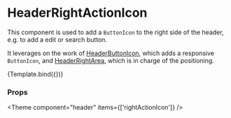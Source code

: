 
<Meta
  title="Components/Header/HeaderRightActionIcon"
  component={HeaderRightActionIcon}
/>

# HeaderRightActionIcon

This component is used to add a `ButtonIcon` to the right side of the header, e.g. to add a edit or search button.

It leverages on the work of [HeaderButtonIcon](/docs/components-header-headerbuttonicon--docs), which adds a responsive `ButtonIcon`, and [HeaderRightArea](/docs/components-header-headerrightarea--docs), which is in charge of the positioning.


<Canvas>
  <Story
    name="Default"
    args={{ icon: 'Save' }}
    argTypes={{
      icon: {
        options: ['Save', 'Forward'],
        mapping: {
          Save: IconSave,
          Forward: IconForward,
        },
        control: { type: 'select' },
      },
      onClick: { control: false },
    }}
  >
    {Template.bind({})}
  </Story>
</Canvas>

### Props

<ArgsTable story="Default" />



<Theme component="header" items={['rightActionIcon']} />
